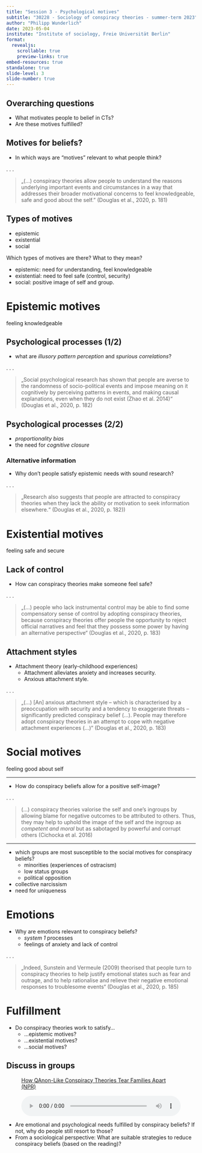 ```yaml
---
title: "Session 3 - Psychological motives"
subtitle: "30228 - Sociology of conspiracy theories - summer-term 2023"
author: "Philipp Wunderlich"
date: 2023-05-04
institute: "Institute of sociology, Freie Universität Berlin"
format:
  revealjs:
    scrollable: true
    preview-links: true
embed-resources: true
standalone: true
slide-level: 3
slide-number: true
---
```


## Overarching questions

-   What motivates people to belief in CTs?
-   Are these motives fulfilled?

## Motives for beliefs?

-   In which ways are "motives" relevant to what people think?

. . . 

> „(...) conspiracy theories allow people to understand the reasons underlying important events and circumstances in a way that addresses their broader motivational concerns to feel knowledgeable, safe and good about the self." (Douglas et al., 2020, p. 181)

## Types of motives

::: incremental
- epistemic
- existential
- social
:::

::: notes
Which types of motives are there? What to they mean?

- epistemic: need for understanding, feel knowledgeable
- existential: need to feel safe (control, security)
- social: positive image of self and group.
:::

# Epistemic motives

feeling knowledgeable

## Psychological processes (1/2)


- what are _illusory pattern perception_ and _spurious correlations_?

. . . 

> „Social psychological research has shown that people are averse to the randomness of socio-political events and impose meaning on it cognitively by perceiving patterns in events, and making causal explanations, even when they do not exist (Zhao et al. 2014)“ (Douglas et al., 2020, p. 182)

## Psychological processes (2/2)

::: incremental
- _proportionality bias_
- the need for _cognitive closure_
:::

### Alternative information

- Why don't people satisfy epistemic needs with sound research?

. . . 

> „Research also suggests that people are attracted to conspiracy theories when they lack the ability or motivation to seek information elsewhere.“ (Douglas et al., 2020, p. 182))

# Existential motives

feeling safe and secure

## Lack of control

- How can conspiracy theories make someone feel safe?

. . .

> „(...) people who lack instrumental control may be able to find some compensatory sense of control by adopting conspiracy theories, because conspiracy theories offer people the opportunity to reject official narratives and feel that they possess some power by having an alternative perspective“ (Douglas et al., 2020, p. 183)

## Attachment styles

::: incremental
- Attachment theory (early-childhood experiences)
  - Attachment alleviates anxiety and increases security.
  - Anxious attachment style.
:::

. . . 

> „(...) [An] anxious attachment style – which is characterised by a preoccupation with security and a tendency to exaggerate threats – significantly predicted conspiracy belief (...). People may therefore adopt conspiracy theories in an attempt to cope with negative attachment experiences (...)“ (Douglas et al., 2020, p. 183)


# Social motives

feeling good about self

---

- How do conspiracy beliefs allow for a positive self-image?

. . . 

> (...) conspiracy theories valorise the self and one’s ingroups by allowing blame for negative outcomes to be attributed to others. Thus, they may help to uphold the image of the self and the ingroup as _competent and moral_ but as sabotaged by powerful and corrupt others (Cichocka et al. 2016)

---

::: incremental
- which groups are most susceptible to the social motives for conspiracy beliefs?
  - minorities (experiences of ostracism)
  - low status groups
  - political opposition 
- collective narcissism
- need for uniqueness
:::


# Emotions

::: incremental
- Why are emotions relevant to conspiracy beliefs?
  - _system 1_ processes
  - feelings of anxiety and lack of control
:::

. . .

> „Indeed, Sunstein and Vermeule (2009) theorised that people turn to conspiracy theories to help justify emotional states such as fear and outrage, and to help rationalise and relieve their negative emotional responses to troublesome events“ (Douglas et al., 2020, p. 185)

# Fulfillment 

- Do conspiracy theories work to satisfy...
  - ...epistemic motives?
  - ...existential motives?
  - ...social motives?

## Discuss in groups

<!-- Vielleicht interventionen finden? Oder aus Zeitungsartikel Motive anwenden? -->

<figure>
    <figcaption><a href="https://www.npr.org/2021/01/15/957371294/how-qanon-like-conspiracy-theories-tear-families-apart">How QAnon-Like Conspiracy Theories Tear Families Apart (NPR)</a></figcaption>
    <audio style="width:100%; padding-top: 1rem" controls src="https://ondemand.npr.org/anon.npr-mp3/npr/atc/2021/01/20210115_atc_how_qanon-like_conspiracy_theories_tear_families_apart.mp3">
    </audio>
</figure>

- Are emotional and psychological needs fulfilled by conspiracy beliefs? If not, why do people still resort to those?
- From a sociological perspective: What are suitable strategies  to reduce conspiracy beliefs (based on the reading)?




